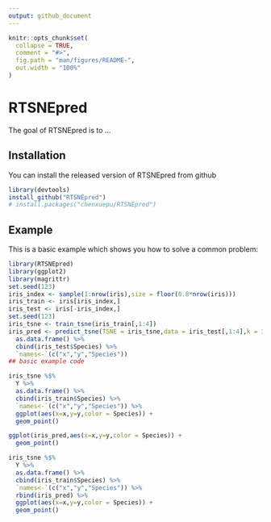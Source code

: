 ```yaml
---
output: github_document
---
```


<!-- README.md is generated from README.Rmd. Please edit that file -->

```r
knitr::opts_chunk$set(
  collapse = TRUE,
  comment = "#>",
  fig.path = "man/figures/README-",
  out.width = "100%"
)
```

# RTSNEpred

<!-- badges: start -->
<!-- badges: end -->

The goal of RTSNEpred is to ...

## Installation

<!-- You can install the released version of RTSNEpred from [CRAN](https://CRAN.R-project.org) with: -->
You can install the released version of RTSNEpred from github
``` r
library(devtools)
install_github("RTSNEpred")
# install.packages("chenxuepu/RTSNEpred")
```

## Example

This is a basic example which shows you how to solve a common problem:

```r
library(RTSNEpred)
library(ggplot2)
library(magrittr)
set.seed(123)
iris_index <- sample(1:nrow(iris),size = floor(0.8*nrow(iris)))
iris_train <- iris[iris_index,]
iris_test <- iris[-iris_index,]
set.seed(123)
iris_tsne <- train_tsne(iris_train[,1:4])
iris_pred <- predict_tsne(TSNE = iris_tsne,data = iris_test[,1:4],k = 3) %>%
  as.data.frame() %>%
  cbind(iris_test$Species) %>%
  `names<-`(c("x","y","Species"))
## basic example code
```


```r
iris_tsne %$%
  Y %>%
  as.data.frame() %>%
  cbind(iris_train$Species) %>%
  `names<-`(c("x","y","Species")) %>%
  ggplot(aes(x=x,y=y,color = Species)) +
  geom_point()
```

```r
ggplot(iris_pred,aes(x=x,y=y,color = Species)) +
  geom_point()
```

```r
iris_tsne %$%
  Y %>%
  as.data.frame() %>%
  cbind(iris_train$Species) %>%
  `names<-`(c("x","y","Species")) %>%
  rbind(iris_pred) %>%
  ggplot(aes(x=x,y=y,color = Species)) +
  geom_point()

```

